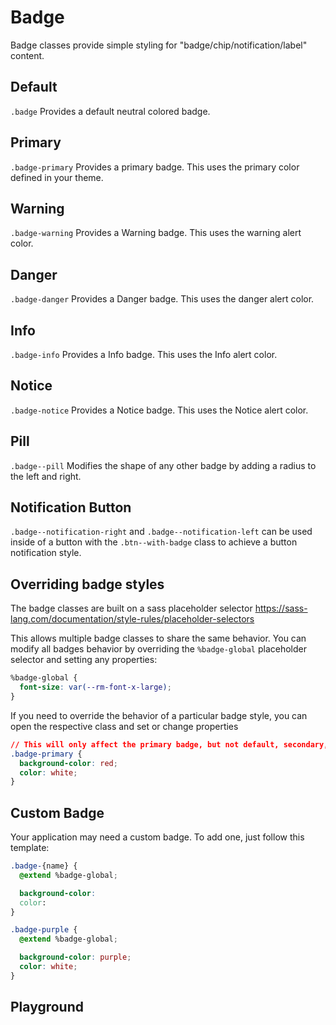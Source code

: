 
# Badge

Badge classes provide simple styling for "badge/chip/notification/label" content.

## Default

`.badge` Provides a default neutral colored badge.

<Canvas withToolbar>
  <Story id="components-badge--default" />
</Canvas>

## Primary

`.badge-primary` Provides a primary badge. This uses the primary color defined in your theme.

<Canvas withToolbar>
  <Story id="components-badge--primary" />
</Canvas>

## Warning

`.badge-warning` Provides a Warning badge. This uses the warning alert color.

<Canvas withToolbar>
  <Story id="components-badge--warning" />
</Canvas>

## Danger

`.badge-danger` Provides a Danger badge. This uses the danger alert color.

<Canvas withToolbar>
  <Story id="components-badge--danger" />
</Canvas>

## Info

`.badge-info` Provides a Info badge. This uses the Info alert color.

<Canvas withToolbar>
  <Story id="components-badge--info" />
</Canvas>

## Notice

`.badge-notice` Provides a Notice badge. This uses the Notice alert color.

<Canvas withToolbar>
  <Story id="components-badge--notice" />
</Canvas>

## Pill

`.badge--pill` Modifies the shape of any other badge by adding a radius to the left and right.

<Canvas withToolbar>
  <Story id="components-badge--pill" />
</Canvas>

## Notification Button

`.badge--notification-right` and `.badge--notification-left` can be used inside of a button with the `.btn--with-badge` class to achieve a button notification style.

<Canvas withToolbar>
  <Story id="components-badge--notification-button" />
</Canvas>

## Overriding badge styles

The badge classes are built on a sass placeholder selector https://sass-lang.com/documentation/style-rules/placeholder-selectors

This allows multiple badge classes to share the same behavior. You can modify all badges behavior by overriding the `%badge-global` placeholder selector and setting any properties:

```css
%badge-global {
  font-size: var(--rm-font-x-large);
}
```

If you need to override the behavior of a particular badge style, you can open the respective class and set or change properties

```css
// This will only affect the primary badge, but not default, secondary, notice, etc.
.badge-primary {
  background-color: red;
  color: white;
}
```

## Custom Badge

Your application may need a custom badge. To add one, just follow this template:

```css
.badge-{name} {
  @extend %badge-global;

  background-color:
  color:
}
```

```css
.badge-purple {
  @extend %badge-global;

  background-color: purple;
  color: white;
}
```

## Playground

<Primary />
<ArgsTable of="." story="^" />
